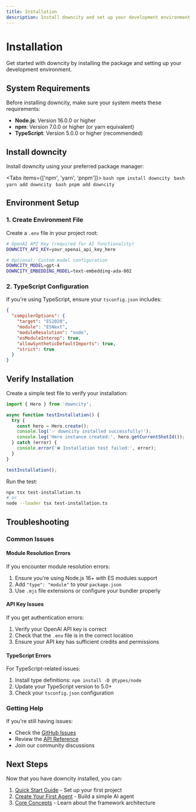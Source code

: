 ```yaml
---
title: Installation
description: Install downcity and set up your development environment
---
```


# Installation

Get started with downcity by installing the package and setting up your development environment.

## System Requirements

Before installing downcity, make sure your system meets these requirements:

- **Node.js**: Version 16.0.0 or higher
- **npm**: Version 7.0.0 or higher (or yarn equivalent)
- **TypeScript**: Version 5.0.0 or higher (recommended)

## Install downcity

Install downcity using your preferred package manager:

<Tabs items={['npm', 'yarn', 'pnpm']}>
  <Tab value="npm">
    ```bash
    npm install downcity
    ```
  </Tab>
  <Tab value="yarn">
    ```bash
    yarn add downcity
    ```
  </Tab>
  <Tab value="pnpm">
    ```bash
    pnpm add downcity
    ```
  </Tab>
</Tabs>

## Environment Setup

### 1. Create Environment File

Create a `.env` file in your project root:

```bash
# OpenAI API Key (required for AI functionality)
DOWNCITY_API_KEY=your_openai_api_key_here

# Optional: Custom model configuration
DOWNCITY_MODEL=gpt-4
DOWNCITY_EMBEDDING_MODEL=text-embedding-ada-002
```

### 2. TypeScript Configuration

If you're using TypeScript, ensure your `tsconfig.json` includes:

```json
{
  "compilerOptions": {
    "target": "ES2020",
    "module": "ESNext",
    "moduleResolution": "node",
    "esModuleInterop": true,
    "allowSyntheticDefaultImports": true,
    "strict": true
  }
}
```

## Verify Installation

Create a simple test file to verify your installation:

```typescript title="test-installation.ts"
import { Hero } from 'downcity';

async function testInstallation() {
  try {
    const hero = Hero.create();
    console.log('✅ downcity installed successfully!');
    console.log('Hero instance created:', hero.getCurrentShotId());
  } catch (error) {
    console.error('❌ Installation test failed:', error);
  }
}

testInstallation();
```

Run the test:

```bash
npx tsx test-installation.ts
# or
node --loader tsx test-installation.ts
```

## Troubleshooting

### Common Issues

#### Module Resolution Errors

If you encounter module resolution errors:

1. Ensure you're using Node.js 16+ with ES modules support
2. Add `"type": "module"` to your `package.json`
3. Use `.mjs` file extensions or configure your bundler properly

#### API Key Issues

If you get authentication errors:

1. Verify your OpenAI API key is correct
2. Check that the `.env` file is in the correct location
3. Ensure your API key has sufficient credits and permissions

#### TypeScript Errors

For TypeScript-related issues:

1. Install type definitions: `npm install -D @types/node`
2. Update your TypeScript version to 5.0+
3. Check your `tsconfig.json` configuration

### Getting Help

If you're still having issues:

- Check the [GitHub Issues](https://github.com/wangenius/downcity/issues)
- Review the [API Reference](/docs/api-reference)
- Join our community discussions

## Next Steps

Now that you have downcity installed, you can:

1. [Quick Start Guide](/docs/getting-started/quick-start) - Set up your first project
2. [Create Your First Agent](/docs/getting-started/first-agent) - Build a simple AI agent
3. [Core Concepts](/docs/core-concepts) - Learn about the framework architecture